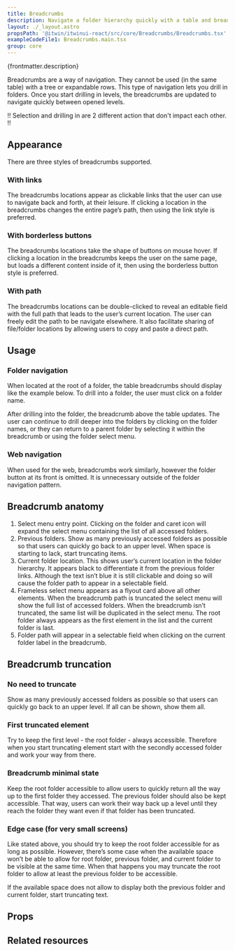 ```yaml
---
title: Breadcrumbs
description: Navigate a folder hierarchy quickly with a table and breadcrumbs.
layout: ./_layout.astro
propsPath: '@itwin/itwinui-react/src/core/Breadcrumbs/Breadcrumbs.tsx'
exampleCodeFile1: Breadcrumbs.main.tsx
group: core
---
```



<p>{frontmatter.description}</p>

<LiveExample src={frontmatter.exampleCodeFile1} />

Breadcrumbs are a way of navigation. They cannot be used (in the same table) with a tree or expandable rows. This type of navigation lets you drill in folders. Once you start drilling in levels, the breadcrumbs are updated to navigate quickly between opened levels.

!! Selection and drilling in are 2 different action that don't impact each other. !!

## Appearance

There are three styles of breadcrumbs supported.

### With links

The breadcrumbs locations appear as clickable links that the user can use to navigate back and forth, at their leisure. If clicking a location in the breadcrumbs changes the entire page’s path, then using the link style is preferred.

### With borderless buttons

The breadcrumbs locations take the shape of buttons on mouse hover. If clicking a location in the breadcrumbs keeps the user on the same page, but loads a different content inside of it, then using the borderless button style is preferred.

### With path

The breadcrumbs locations can be double-clicked to reveal an editable field with the full path that leads to the user’s current location. The user can freely edit the path to be navigate elsewhere. It also facilitate sharing of file/folder locations by allowing users to copy and paste a direct path.

## Usage

### Folder navigation

When located at the root of a folder, the table breadcrumbs should display like the example below. To drill into a folder, the user must click on a folder name.

After drilling into the folder, the breadcrumb above the table updates. The user can continue to drill deeper into the folders by clicking on the folder names, or they can return to a parent folder by selecting it within the breadcrumb or using the folder select menu.

### Web navigation

When used for the web, breadcrumbs work similarly, however the folder button at its front is omitted. It is unnecessary outside of the folder navigation pattern.

## Breadcrumb anatomy

1. Select menu entry point. Clicking on the folder and caret icon will expand the select menu containing the list of all accessed folders.
2. Previous folders. Show as many previously accessed folders as possible so that users can quickly go back to an upper level. When space is starting to lack, start truncating items.
3. Current folder location. This shows user’s current location in the folder hierarchy. It appears black to differentiate it from the previous folder links. Although the text isn’t blue it is still clickable and doing so will cause the folder path to appear in a selectable field.
4. Frameless select menu appears as a flyout card above all other elements. When the breadcrumb path is truncated the select menu will show the full list of accessed folders. When the breadcrumb isn’t truncated, the same list will be duplicated in the select menu. The root folder always appears as the first element in the list and the current folder is last.
5. Folder path will appear in a selectable field when clicking on the current folder label in the breadcrumb.

## Breadcrumb truncation

### No need to truncate

Show as many previously accessed folders as possible so that users can quickly go back to an upper level. If all can be shown, show them all.

### First truncated element

Try to keep the first level - the root folder - always accessible. Therefore when you start truncating element start with the secondly accessed folder and work your way from there.

### Breadcrumb minimal state

Keep the root folder accessible to allow users to quickly return all the way up to the first folder they accessed. The previous folder should also be kept accessible. That way, users can work their way back up a level until they reach the folder they want even if that folder has been truncated.

### Edge case (for very small screens)

Like stated above, you should try to keep the root folder accessible for as long as possible. However, there’s some case when the available space won’t be able to allow for root folder, previous folder, and current folder to be visible at the same time. When that happens you may truncate the root folder to allow at least the previous folder to be accessible.

If the available space does not allow to display both the previous folder and current folder, start truncating text.

## Props

<PropsTable path={frontmatter.propsPath} />

## Related resources
